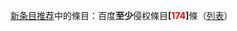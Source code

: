 [[WP:DYK|新条目推荐]]中的條目：百度'''至少'''侵权條目'''[{{fullurl:Template:BDCV/zh-dyk|action=edit}}<span style="color:red;">174</span>]'''條（[[Wikipedia:百度百科對維基百科的侵權/列表/新条目推荐条目|列表]]）